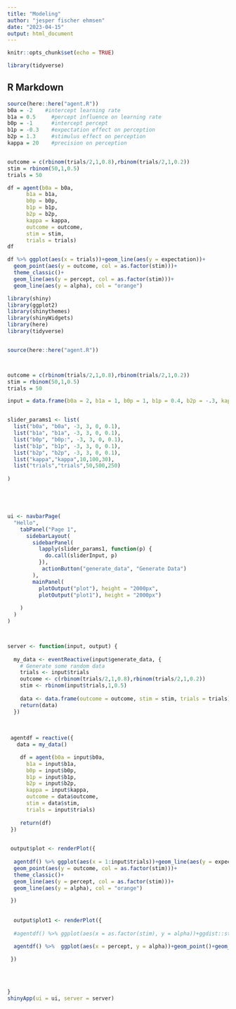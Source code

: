 ```yaml
---
title: "Modeling"
author: "jesper fischer ehmsen"
date: "2023-04-15"
output: html_document
---
```


```r
knitr::opts_chunk$set(echo = TRUE)

library(tidyverse)
```

## R Markdown

```r
source(here::here("agent.R"))
b0a = -2    #intercept learning rate 
b1a = 0.5     #percept influence on learning rate
b0p = -1      #intercept percept
b1p = -0.3    #expectation effect on perception
b2p = 1.3     #stimulus effect on perception
kappa = 20    #precision on perception


outcome = c(rbinom(trials/2,1,0.8),rbinom(trials/2,1,0.2))
stim = rbinom(50,1,0.5)
trials = 50

df = agent(b0a = b0a,
      b1a = b1a,
      b0p = b0p,
      b1p = b1p,
      b2p = b2p,
      kappa = kappa,
      outcome = outcome,
      stim = stim,
      trials = trials)
df

df %>% ggplot(aes(x = trials))+geom_line(aes(y = expectation))+
  geom_point(aes(y = outcome, col = as.factor(stim)))+
  theme_classic()+
  geom_line(aes(y = percept, col = as.factor(stim)))+
  geom_line(aes(y = alpha), col = "orange")


```



```r
library(shiny)
library(ggplot2)
library(shinythemes)
library(shinyWidgets)
library(here)
library(tidyverse)


source(here::here("agent.R"))



outcome = c(rbinom(trials/2,1,0.8),rbinom(trials/2,1,0.2))
stim = rbinom(50,1,0.5)
trials = 50

input = data.frame(b0a = 2, b1a = 1, b0p = 1, b1p = 0.4, b2p = -.3, kappa = 50, trials = 250)


slider_params1 <- list(
  list("b0a", "b0a", -3, 3, 0, 0.1),
  list("b1a", "b1a", -3, 3, 0, 0.1),
  list("b0p", "b0p:", -3, 3, 0, 0.1),
  list("b1p", "b1p", -3, 3, 0, 0.1),
  list("b2p", "b2p", -3, 3, 0, 0.1),
  list("kappa","kappa",10,100,30),
  list("trials","trials",50,500,250)
  
)





ui <- navbarPage(
  "Hello",
    tabPanel("Page 1",
      sidebarLayout(
        sidebarPanel(
          lapply(slider_params1, function(p) {
            do.call(sliderInput, p)
          }),
           actionButton("generate_data", "Generate Data")
        ),
        mainPanel(
          plotOutput("plot"), height = "2000px",
          plotOutput("plot1"), height = "2000px")
        
    )
  )
)



server <- function(input, output) {
  
  my_data <- eventReactive(input$generate_data, {
    # Generate some random data
    trials <- input$trials
    outcome <- c(rbinom(trials/2,1,0.8),rbinom(trials/2,1,0.2))
    stim <- rbinom(input$trials,1,0.5)
    
    data <- data.frame(outcome = outcome, stim = stim, trials = trials)
    return(data)
  })
  
  
  
 agentdf = reactive({
   data = my_data()

    df = agent(b0a = input$b0a,
      b1a = input$b1a,
      b0p = input$b0p,
      b1p = input$b1p,
      b2p = input$b2p,
      kappa = input$kappa,
      outcome = data$outcome,
      stim = data$stim,
      trials = input$trials)
    
    return(df)   
 })

 
 output$plot <- renderPlot({
    
  agentdf() %>% ggplot(aes(x = 1:input$trials))+geom_line(aes(y = expectation))+
  geom_point(aes(y = outcome, col = as.factor(stim)))+
  theme_classic()+
  geom_line(aes(y = percept, col = as.factor(stim)))+
  geom_line(aes(y = alpha), col = "orange")

 })
 
 
  output$plot1 <- renderPlot({
    
  #agentdf() %>% ggplot(aes(x = as.factor(stim), y = alpha))+ggdist::stat_halfeye(aes(as.factor(stim), y = alpha))

  agentdf() %>%  ggplot(aes(x = percept, y = alpha))+geom_point()+geom_smooth(method = "lm")+theme_classic()+geom_text(aes(y =min(alpha, na.rm = T), x = min(percept,na.rm = T)+0.25, label = paste0("estimate = ",round(cor.test(alpha,percept)$estimate,2), "\n p-value = ", round(cor.test(alpha,percept)$p.value,2))), stat = "unique")
  
 })
 
 

  
}
shinyApp(ui = ui, server = server)

```




